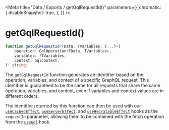 
<Meta
  title="Data / Exports / getGqlRequestId()"
  parameters={{
        chromatic: {
            disableSnapshot: true,
        },
    }}
/>

# getGqlRequestId()

```ts
function getGqlRequestId<TData, TVariables: {...}>(
    operation: GqlOperation<TData, TVariables>,
    variables: ?TVariables,
    context: GqlContext,
): string;
```

The `getGqlRequestId` function generates an identifier based on the operation, variables, and context of a specific GraphQL request. This identifier is guaranteed to be the same for all requests that share the same operation, variables, and context, even if variables and context values are in different orders.

The identifier returned by this function can then be used with our [`useCachedEffect`](/docs/data-exports-usecachedeffect--page), [`useServerEffect`](/docs/data-exports-useservereffect--page), and [`useHydratableEffect`](/docs/data-exports-usehydratableeffect--page) hooks as the `requestId` parameter, allowing them to be combined with the fetch operation from the [`useGql`](/docs/data-exports-usegql--page) hook.
